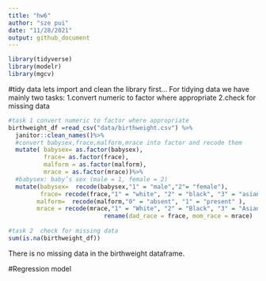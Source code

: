 ```yaml
---
title: "hw6"
author: "sze pui"
date: "11/28/2021"
output: github_document
---
```

```r
library(tidyverse)
library(modelr)
library(mgcv)
```

#tidy data
lets import and clean the library first...
For  tidying data we have mainly two tasks: 
1.convert numeric to factor where appropriate
2.check for missing data

```r
#task 1 convert numeric to factor where appropriate
birthweight_df =read_csv("data/birthweight.csv") %>% 
  janitor::clean_names()%>% 
  #convert babysex,frace,malform,mrace into factor and recode them 
  mutate( babysex= as.factor(babysex),
          frace= as.factor(frace),
          malform = as.factor(malform),
          mrace = as.factor(mrace))%>% 
  #babysex: baby’s sex (male = 1, female = 2)
  mutate(babysex=  recode(babysex,"1" = "male","2"= "female"),
         frace= recode(frace,"1" = "white", "2" = "black", "3" = "asian", "4" = "puerto rican", "8" = "other", "9" = "unknown"),
        malform=  recode(malform,"0" = "absent", "1" = "present" ),
        mrace = recode(mrace,"1" = "White", "2" = "Black", "3" = "Asian", "4" = "Puerto Rican", "8" = "Other")) %>% 
                           rename(dad_race = frace, mom_race = mrace)
  
#task 2  check for missing data
sum(is.na(birthweight_df))
```
There is no missing data in the birthweight dataframe. 

#Regression model


